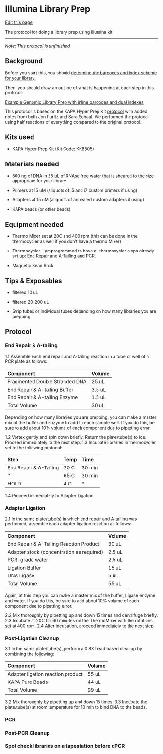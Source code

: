 # Illumina Library Prep

[Edit this page](https://github.com/DrK-Lo/lotterhoslabprotocols/edit/main/molecprot_illuminalibraryprep.qmd)

The protocol for doing a library prep using Illumina kit

------------------------------------------------------------------------

*Note: This protocol is unfinished*

## **Background** {.unnumbered}

Before you start this, you should [determine the barcodes and index scheme for your library.](https://bmford11.github.io/lotterhoslabprotocols/barcodesnindexes/)

Then, you should draw an outline of what is happening at each step in this protocol:

[Example Genomic Library Prep with inline barcodes and dual indexes](https://docs.google.com/document/d/1xr99sMucP-x2rK6K61vtGHKNahl9UYFwh_oEb0AtHX8/edit)

This protocol is based on the KAPA Hyper Prep Kit [protocol](https://rochesequencingstore.com/wp-content/uploads/2017/10/KAPA-HyperPrep-Kit_KR0961-%E2%80%93-v7.19.pdf) with added notes from both Jon Puritz and Sara Schaal. We performed the protocol using half reactions of everything compared to the original protocol.

## **Kits used** {.unnumbered}

-   KAPA Hyper Prep Kit (Kit Code: KK8505)

## **Materials needed** {.unnumbered}

-   500 ng of DNA in 25 uL of RNAse free water that is sheared to the size appropriate for your library

-   Primers at 15 uM (aliquots of i5 and i7 custom primers if using)

-   Adapters at 15 uM (aliquots of annealed custom adapters if using)

-   KAPA beads (or other beads)

## **Equipment needed** {.unnumbered}

-   Thermo Mixer set at 20C and 400 rpm (this can be done in the thermocycler as well if you don't have a thermo Mixer)

-   Thermocycler - preprogrammed to have all thermocycler steps already set up: End Repair and A-Tailing and PCR.

-   Magnetic Bead Rack

## **Tips & Exposables** {.unnumbered}

-   filtered 10 uL

-   filtered 20-200 uL

-   Strip tubes or individual tubes depending on how many libraries you are prepping

## **Protocol** {.unnumbered}

### **End Repair & A-tailing** {.unnumbered}

1.1 Assemble each end repair and A-tailing reaction in a tube or well of a PCR plate as follows:

| **Component**                  | **Volume** |
|:-------------------------------|:-----------|
| Fragmented Double Stranded DNA | 25 uL      |
| End Repair & A-tailing Buffer  | 3.5 uL     |
| End Repair & A-tailing Enzyme  | 1.5 uL     |
| Total Volume                   | 30 uL      |

Depending on how many libraries you are prepping, you can make a master mix of the buffer and enzyme to add to each sample well. If you do this, be sure to add about 10% volume of each component due to pipetting error.

1.2 Vortex gently and spin down briefly. Return the plate/tube(s) to ice. Proceed immediately to the next step. 1.3 Incubate libraries in thermocycler set to the following protocol:

| **Step**               | **Temp** | **Time** |
|:-----------------------|:---------|:---------|
| End Repair & A-Tailing | 20 C     | 30 min   |
| ''                     | 65 C     | 30 min   |
| HOLD                   | 4 C      | \*       |

1.4 Proceed immediately to Adapter Ligation

### **Adapter Ligation** {.unnumbered}

2.1 In the same plate/tube(s) in which end repair and A-tailing was performed, assemble each adapter ligation reaction as follows:

| **Component**                             | **Volume** |
|:------------------------------------------|:-----------|
| End Repair & A-Tailing Reaction Product   | 30 uL      |
| Adapter stock (concentration as required) | 2.5 uL     |
| PCR-grade water                           | 2.5 uL     |
| Ligation Buffer                           | 15 uL      |
| DNA Ligase                                | 5 uL       |
| Total Volume                              | 55 uL      |

Again, at this step you can make a master mix of the buffer, Ligase enzyme and water. If you do this, be sure to add about 10% volume of each component due to pipetting error.

2.2 Mix thoroughly by pipetting up and down 15 times and centrifuge briefly. 2.3 Incubate at 20C for 60 minutes on the ThermoMixer with the rotations set at 400 rpm. 2.4 After incubation, proceed immediately to the next step

### **Post-Ligation Cleanup** {.unnumbered}

3.1 In the same plate/tube(s), perform a 0.8X bead based cleanup by combining the following:

| **Component**                     | **Volume** |
|:----------------------------------|:-----------|
| Adapter ligation reaction product | 55 uL      |
| KAPA Pure Beads                   | 44 uL      |
| Total Volume                      | 99 uL      |

3.2 Mix thoroughly by pipetting up and down 15 times. 3.3 Incubate the plate/tube(s) at room temperature for 10 min to bind DNA to the beads.

### **PCR** {.unnumbered}

### **Post-PCR Cleanup** {.unnumbered}

### **Spot check libraries on a tapestation before qPCR** {.unnumbered}

